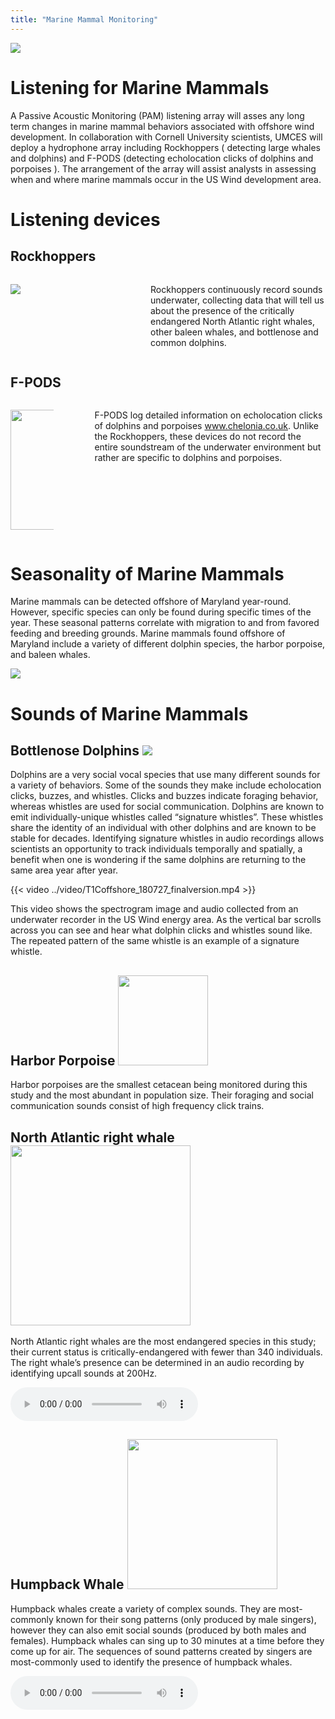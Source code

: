 ```yaml
---
title: "Marine Mammal Monitoring"
---
```


![](images/Dolphins_creditRB.png)

# Listening for Marine Mammals

A Passive Acoustic Monitoring (PAM) listening array will asses any long term changes in marine mammal behaviors associated with offshore wind development. In collaboration with Cornell University scientists, UMCES will deploy a hydrophone array including Rockhoppers ( detecting large whales and dolphins) and F-PODS (detecting echolocation clicks of dolphins and porpoises ). The arrangement of the array will assist analysts in assessing when and where marine mammals occur in the US Wind development area.

# Listening devices

## Rockhoppers

::: columns
::: {.column width="30%"}
![](images/rockhoppers.png)
:::

::: {.column width="5%"}
:::

::: {.column width="55%"}
Rockhoppers continuously record sounds underwater, collecting data that will tell us about the presence of the critically endangered North Atlantic right whales, other baleen whales, and bottlenose and common dolphins.
:::
:::

## F-PODS

::: columns
::: {.column width="15%"}
![](images/FPOD.png){height="2in"}
:::

::: {.column width="5%"}
:::

::: {.column width="80%"}
F-PODS log detailed information on echolocation clicks of dolphins and porpoises [www.chelonia.co.uk](https://www.chelonia.co.uk). Unlike the Rockhoppers, these devices do not record the entire soundstream of the underwater environment but rather are specific to dolphins and porpoises.
:::
:::

# Seasonality of Marine Mammals

Marine mammals can be detected offshore of Maryland year-round. However, specific species can only be found during specific times of the year. These seasonal patterns correlate with migration to and from favored feeding and breeding grounds. Marine mammals found offshore of Maryland include a variety of different dolphin species, the harbor porpoise, and baleen whales.

![](images/MMM%20seasonal%20detections.png){.column-body-outset}

# Sounds of Marine Mammals

## Bottlenose Dolphins ![](images/Dolphin_Scaled.png)

Dolphins are a very social vocal species that use many different sounds for a variety of behaviors. Some of the sounds they make include echolocation clicks, buzzes, and whistles. Clicks and buzzes indicate foraging behavior, whereas whistles are used for social communication. Dolphins are known to emit individually-unique whistles called "signature whistles". These whistles share the identity of an individual with other dolphins and are known to be stable for decades. Identifying signature whistles in audio recordings allows scientists an opportunity to track individuals temporally and spatially, a benefit when one is wondering if the same dolphins are returning to the same area year after year.

{{< video ../video/T1Coffshore_180727_finalversion.mp4 >}}

::: {.column-margin}
This video shows the spectrogram image and audio collected from an underwater recorder in the US Wind energy area. As the vertical bar scrolls across you can see and hear what dolphin clicks and whistles sound like. The repeated pattern of the same whistle is an example of a signature whistle. 
:::

## Harbor Porpoise ![](images/porpoise_scaled.png){width="1.5in"}

Harbor porpoises are the smallest cetacean being monitored during this study and the most abundant in population size. Their foraging and social communication sounds consist of high frequency click trains.

## North Atlantic right whale ![](images/NARW.png){width="3in"}

North Atlantic right whales are the most endangered species in this study; their current status is critically-endangered with fewer than 340 individuals. The right whale's presence can be determined in an audio recording by identifying upcall sounds at 200Hz.

<audio controls source src="../audio/NARW_022422_201500.mp3">

</audio>

## Humpback Whale ![](images/humpback.png){width="2.5in"}

Humpback whales create a variety of complex sounds. They are most-commonly known for their song patterns (only produced by male singers), however they can also emit social sounds (produced by both males and females). Humpback whales can sing up to 30 minutes at a time before they come up for air. The sequences of sound patterns created by singers are most-commonly used to identify the presence of humpback whales.

<audio controls source src="../audio/Humpbacksong_020722_225400.mp3">

</audio>
